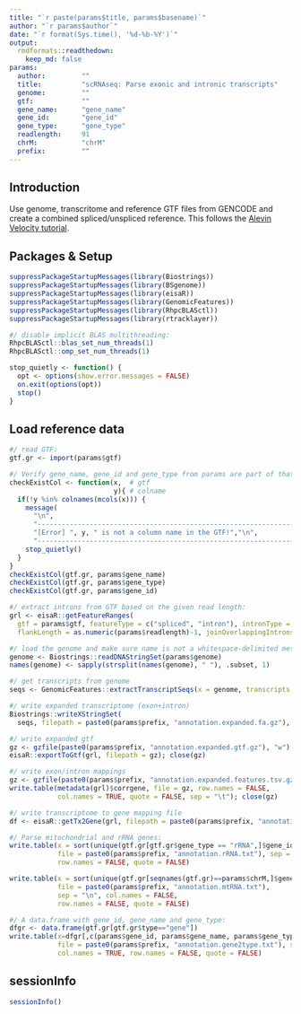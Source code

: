 ```yaml
---
title: "`r paste(params$title, params$basename)`"
author: "`r params$author`"
date: "`r format(Sys.time(), '%d-%b-%Y')`"
output:
  rmdformats::readthedown:
    keep_md: false
params:
  author:         ""
  title:          "scRNAseq: Parse exonic and intronic transcripts"
  genome:         ""
  gtf:            ""
  gene_name:      "gene_name"
  gene_id:        "gene_id"
  gene_type:      "gene_type"
  readlength:     91
  chrM:           "chrM"
  prefix:         ""
---
```


## Introduction

Use genome, transcritome and reference GTF files from GENCODE and create a combined spliced/unspliced reference.
This follows the [Alevin Velocity tutorial](https://combine-lab.github.io/alevin-tutorial/2020/alevin-velocity/).
  
## Packages & Setup

```r

suppressPackageStartupMessages(library(Biostrings))
suppressPackageStartupMessages(library(BSgenome))
suppressPackageStartupMessages(library(eisaR))
suppressPackageStartupMessages(library(GenomicFeatures))
suppressPackageStartupMessages(library(RhpcBLASctl))
suppressPackageStartupMessages(library(rtracklayer))

#/ disable implicit BLAS multithreading:
RhpcBLASctl::blas_set_num_threads(1)
RhpcBLASctl::omp_set_num_threads(1)

stop_quietly <- function() {
  opt <- options(show.error.messages = FALSE)
  on.exit(options(opt))
  stop()
}

```

## Load reference data

```r

#/ read GTF:
gtf.gr <- import(params$gtf)

#/ Verify gene_name, gene_id and gene_type from params are part of that GTF:
checkExistCol <- function(x,  # gtf
                          y){ # colname
  if(!y %in% colnames(mcols(x))) {
    message(
      "\n",
      "------------------------------------------------------------------------------------","\n",
      "[Error] ", y, " is not a column name in the GTF!","\n",
      "------------------------------------------------------------------------------------","\n")
    stop_quietly()
  }
}
checkExistCol(gtf.gr, params$gene_name)
checkExistCol(gtf.gr, params$gene_type)
checkExistCol(gtf.gr, params$gene_id)

#/ extract introns from GTF based on the given read length:
grl <- eisaR::getFeatureRanges(
  gtf = params$gtf, featureType = c("spliced", "intron"), intronType = "separate", 
  flankLength = as.numeric(params$readlength)-1, joinOverlappingIntrons = FALSE,verbose = FALSE)

#/ load the genome and make sure name is not a whitespace-delimited mess:
genome <- Biostrings::readDNAStringSet(params$genome)
names(genome) <- sapply(strsplit(names(genome), " "), .subset, 1)

#/ get transcripts from genome
seqs <- GenomicFeatures::extractTranscriptSeqs(x = genome, transcripts = grl)

#/ write expanded transcriptome (exon+intron)
Biostrings::writeXStringSet(
  seqs, filepath = paste0(params$prefix, "annotation.expanded.fa.gz"), compress=TRUE)

#/ write expanded gtf 
gz <- gzfile(paste0(params$prefix, "annotation.expanded.gtf.gz"), "w")
eisaR::exportToGtf(grl, filepath = gz); close(gz)

#/ write exon/intron mappings
gz <- gzfile(paste0(params$prefix, "annotation.expanded.features.tsv.gz"), "w")
write.table(metadata(grl)$corrgene, file = gz, row.names = FALSE, 
            col.names = TRUE, quote = FALSE, sep = "\t"); close(gz)

#/ write transcriptome to gene mapping file
df <- eisaR::getTx2Gene(grl, filepath = paste0(params$prefix, "annotation.expanded.tx2gene.tsv"))

#/ Parse mitochondrial and rRNA genes:
write.table(x = sort(unique(gtf.gr[gtf.gr$gene_type == "rRNA",]$gene_id)),
            file = paste0(params$prefix, "annotation.rRNA.txt"), sep = "\n", col.names = FALSE, 
            row.names = FALSE, quote = FALSE)

write.table(x = sort(unique(gtf.gr[seqnames(gtf.gr)==params$chrM,]$gene_id)),
            file = paste0(params$prefix, "annotation.mtRNA.txt"), 
            sep = "\n", col.names = FALSE, 
            row.names = FALSE, quote = FALSE)

#/ A data.frame with gene_id, gene_name and gene_type:
dfgr <- data.frame(gtf.gr[gtf.gr$type=="gene"])
write.table(x=dfgr[,c(params$gene_id, params$gene_name, params$gene_type)],
            file = paste0(params$prefix, "annotation.gene2type.txt"), sep = "\t", 
            col.names = TRUE, row.names = FALSE, quote = FALSE)

```

## sessionInfo

```r

sessionInfo()

```
